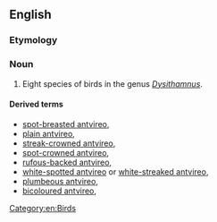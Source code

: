 ==English==
{{rfi}}
{{wikipedia}}
{{wikispecies|Dysithamnus}}
===Etymology===
{{compound|ant|vireo|lang=en}}

===Noun===
{{en-noun}}

# Eight species of birds in the genus ''[[Dysithamnus]]''.

====Derived terms====
* [[spot-breasted antvireo]], {{taxlink|Dysithamnus stictothorax|species|noshow=1}}
* [[plain antvireo]], {{taxlink|Dysithamnus mentalis|species|noshow=1}}
* [[streak-crowned antvireo]], {{taxlink|Dysithamnus striaticeps|species|noshow=1}}
* [[spot-crowned antvireo]], {{taxlink|Dysithamnus puncticeps|species|noshow=1}}
* [[rufous-backed antvireo]], {{taxlink|Dysithamnus xanthopterus|species|noshow=1}}
* [[white-spotted antvireo]] or [[white-streaked antvireo]], {{taxlink|Dysithamnus leucostictus|species|noshow=1}}
* [[plumbeous antvireo]], {{taxlink|Dysithamnus plumbeus|species|noshow=1}}
* [[bicoloured antvireo]], {{taxlink|Dysithamnus occidentalis|species|noshow=1}}

[[Category:en:Birds]]